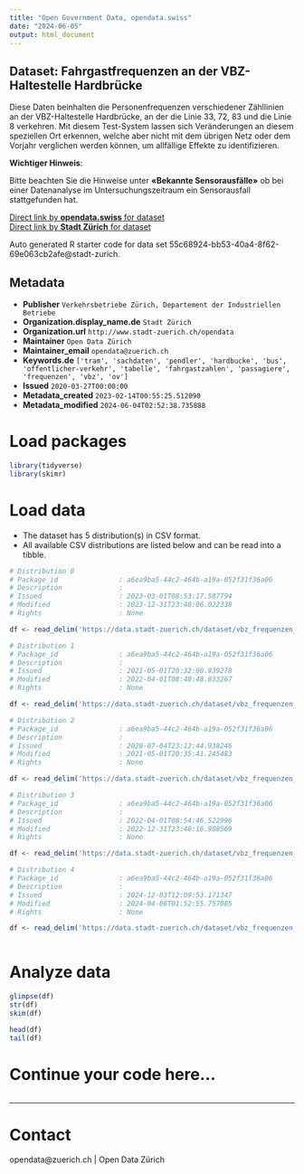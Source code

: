 ```yaml
---
title: "Open Government Data, opendata.swiss"
date: "2024-06-05"
output: html_document
---
```


## Dataset: Fahrgastfrequenzen an der VBZ-Haltestelle Hardbrücke

Diese Daten beinhalten die Personenfrequenzen verschiedener Zähllinien an der VBZ-Haltestelle Hardbrücke, an der die Linie 33, 72, 83 und die Linie 8 verkehren.
Mit diesem Test-System lassen sich Veränderungen an diesem speziellen Ort erkennen, welche aber nicht mit dem übrigen Netz oder dem Vorjahr verglichen werden können, um allfällige Effekte zu identifizieren.

**Wichtiger Hinweis**: 

Bitte beachten Sie die Hinweise unter **«Bekannte Sensorausfälle»** ob bei einer Datenanalyse im Untersuchungszeitraum ein Sensorausfall stattgefunden hat.

[Direct link by **opendata.swiss** for dataset](https://opendata.swiss/de/dataset/fahrgastfrequenzen-an-der-vbz-haltestelle-hardbrucke)<br>
[Direct link by **Stadt Zürich** for dataset](https://data.stadt-zuerich.ch/dataset/vbz_frequenzen_hardbruecke)

Auto generated R starter code for data set 55c68924-bb53-40a4-8f62-69e063cb2afe@stadt-zurich.

## Metadata

- **Publisher** `Verkehrsbetriebe Zürich, Departement der Industriellen Betriebe`
- **Organization.display_name.de** `Stadt Zürich`
- **Organization.url** `http://www.stadt-zuerich.ch/opendata`
- **Maintainer** `Open Data Zürich`
- **Maintainer_email** `opendata@zuerich.ch`
- **Keywords.de** `['tram', 'sachdaten', 'pendler', 'hardbucke', 'bus', 'offentlicher-verkehr', 'tabelle', 'fahrgastzahlen', 'passagiere', 'frequenzen', 'vbz', 'ov']`
- **Issued** `2020-03-27T00:00:00`
- **Metadata_created** `2023-02-14T00:55:25.512090`
- **Metadata_modified** `2024-06-04T02:52:38.735888`


# Load packages

```r

library(tidyverse)
library(skimr)

```

# Load data

-   The dataset has 5 distribution(s) in CSV format.
-   All available CSV distributions are listed below and can be read into a tibble.

```r

# Distribution 0
# Package_id               : a6ea9ba5-44c2-464b-a19a-052f31f36a06
# Description              : 
# Issued                   : 2023-03-01T08:53:17.587794
# Modified                 : 2023-12-31T23:48:06.022338
# Rights                   : None

df <- read_delim('https://data.stadt-zuerich.ch/dataset/vbz_frequenzen_hardbruecke/download/frequenzen_hardbruecke_2023.csv')

# Distribution 1
# Package_id               : a6ea9ba5-44c2-464b-a19a-052f31f36a06
# Description              : 
# Issued                   : 2021-05-01T20:32:00.939278
# Modified                 : 2022-04-01T08:48:48.833267
# Rights                   : None

df <- read_delim('https://data.stadt-zuerich.ch/dataset/vbz_frequenzen_hardbruecke/download/frequenzen_hardbruecke_2021.csv')

# Distribution 2
# Package_id               : a6ea9ba5-44c2-464b-a19a-052f31f36a06
# Description              : 
# Issued                   : 2020-07-04T23:12:44.938246
# Modified                 : 2021-05-01T20:35:41.245483
# Rights                   : None

df <- read_delim('https://data.stadt-zuerich.ch/dataset/vbz_frequenzen_hardbruecke/download/frequenzen_hardbruecke_2020.csv')

# Distribution 3
# Package_id               : a6ea9ba5-44c2-464b-a19a-052f31f36a06
# Description              : 
# Issued                   : 2022-04-01T08:54:46.522996
# Modified                 : 2022-12-31T23:48:16.908569
# Rights                   : None

df <- read_delim('https://data.stadt-zuerich.ch/dataset/vbz_frequenzen_hardbruecke/download/frequenzen_hardbruecke_2022.csv')

# Distribution 4
# Package_id               : a6ea9ba5-44c2-464b-a19a-052f31f36a06
# Description              : 
# Issued                   : 2024-12-03T12:09:53.171347
# Modified                 : 2024-04-06T01:52:55.757085
# Rights                   : None

df <- read_delim('https://data.stadt-zuerich.ch/dataset/vbz_frequenzen_hardbruecke/download/frequenzen_hardbruecke_2024.csv')



```

# Analyze data

```r

glimpse(df)
str(df)
skim(df)

head(df)
tail(df)

```

# Continue your code here...

```r

```

------------------------------------------------------------------------

# Contact

opendata@zuerich.ch | Open Data Zürich
